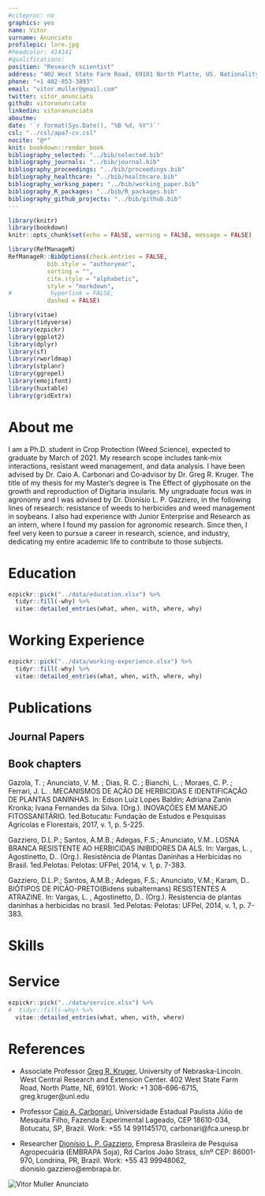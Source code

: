 ```yaml
---
#citeproc: no
graphics: yes
name: Vitor
surname: Anunciato
profilepic: lore.jpg
#headcolor: 414141
#qualifications: 
position: "Research scientist"
address: "402 West State Farm Road, 69101 North Platte, US. Nationality: Brazilian, Birthdate: 10/16/1991"
phone: "+1 402-853-3893"
email: "vitor.muller@gmail.com"
twitter: vitor_anunciato
github: vitoranunciato
linkedin: vitoranunciato
aboutme: 
date: '`r format(Sys.Date(), "%B %d, %Y")`'
csl: "../csl/apa7-cv.csl"
nocite: "@*"
knit: bookdown::render_book
bibliography_selected: "../bib/selected.bib"
bibliography_journals: "../bib/journal.bib"
bibliography_proceedings: "../bib/proceedings.bib"
bibliography_healthcare: "../bib/healthcare.bib"
bibliography_working_paper: "../bib/working_paper.bib"
bibliography_R_packages: "../bib/R_packages.bib"
bibliography_github_projects: "../bib/github.bib"
---
```


```r
library(knitr)
library(bookdown)
knitr::opts_chunk$set(echo = FALSE, warning = FALSE, message = FALSE)

library(RefManageR)
RefManageR::BibOptions(check.entries = FALSE,
           bib.style = "authoryear",
           sorting = "",
           cite.style = "alphabetic",
           style = "markdown",
#           hyperlink = FALSE,
           dashed = FALSE)

library(vitae)
library(tidyverse)
library(ezpickr)
library(ggplot2)
library(dplyr)
library(sf)
library(rworldmap)
library(stplanr)
library(ggrepel)
library(emojifont)
library(huxtable)
library(gridExtra)
```
# About me
I am a Ph.D. student in Crop Protection (Weed Science), expected to graduate by March of 2021. My research scope includes tank‑mix interactions, resistant weed management, and data analysis. I have been advised by Dr. Caio A. Carbonari and Co‑advisor by Dr. Greg R. Kruger. The title of my thesis for my Master’s degree is The Effect of glyphosate on the growth and reproduction of Digitaria insularis. My  ungraduate focus was in agronomy and I was advised by Dr. Dionísio L. P. Gazziero, in the following lines of research: resistance of weeds to herbicides and   weed management in soybeans. I also had experience with Junior Enterprise and Research as an intern, where I found my passion for agronomic research. Since then, I feel very keen to pursue a career in research, science, and industry, dedicating my entire academic life to contribute to those subjects.

# Education

```r
ezpickr::pick("../data/education.xlsx") %>%
  tidyr::fill(-why) %>%
  vitae::detailed_entries(what, when, with, where, why)
```

# Working Experience

```r
ezpickr::pick("../data/working-experience.xlsx") %>%
  tidyr::fill(-why) %>%
  vitae::detailed_entries(what, when, with, where, why)
```

# Publications

## Journal Papers

\begingroup
\setlength{\parindent}{-0.5in}
\setlength{\leftskip}{0.5in}

::: {#refs_journals}
:::
\endgroup

## Book chapters

Gazola, T. ; Anunciato, V. M. ; Dias, R. C. ; Bianchi, L. ; Moraes, C. P. ; Ferrari, J. L. . MECANISMOS DE AÇÃO DE HERBICIDAS E IDENTIFICAÇÃO DE PLANTAS DANINHAS. In: Edson Luiz Lopes Baldin; Adriana Zanin Kronka; Ivana Fernandes da Silva. (Org.). INOVAÇÕES EM MANEJO FITOSSANITÁRIO. 1ed.Botucatu: Fundação de Estudos e Pesquisas Agrícolas e Florestais, 2017, v. 1, p. 5-225.

Gazziero, D.L.P.; Santos, A.M.B.; Adegas, F.S.; Anunciato, V.M.. LOSNA BRANCA RESISTENTE AO HERBICIDAS INIBIDORES DA ALS. In: Vargas, L. , Agostinetto, D.. (Org.). Resistência de Plantas Daninhas a Herbicidas no Brasil. 1ed.Pelotas: Pelotas: UFPel, 2014, v. 1, p. 7-383.

Gazziero, D.L.P.; Santos, A.M.B.; Adegas, F.S.; Anunciato, V.M.; Karam, D.. BIÓTIPOS DE PICÃO-PRETO(Bidens subalternans) RESISTENTES A ATRAZINE. In: Vargas, L. , Agostinetto, D.. (Org.). Resistencia de plantas daninhas a herbicidas no brasil. 1ed.Pelotas: Pelotas: UFPel, 2014, v. 1, p. 7-383.

\pagebreak

# Skills

\begin{cvskills}
  \cvskill
    {Data Science}
    {R (advanced)}

  \cvskill
    {Reproducible Report}
    {Markdown/Rmarkdown, R shiny apps}

  \cvskill
    {Quantitative Research}
    {Dose response curve, Colby analysis, t-test, ANOVAs/ANCOVAs/MANOVAs/MANCOVAs,\newline
    Regressions, Factor Analysis, PCA, Unsupervised/Supervised Machine Learning}

  \cvskill
    {Languages}
    {Portuguese/English/French}
\end{cvskills}

# Service

```r
ezpickr::pick("../data/service.xlsx") %>%
#  tidyr::fill(-why) %>%
  vitae::detailed_entries(what, when, with, where)
```

# References
* Associate Professor [Greg R. Kruger](gkruger2@unl.edu), University of Nebraska-Lincoln. West Central Research and Extension Center. 402 West State Farm Road, North Platte, NE, 69101. Work: +1 308-696-6715, greg.kruger@unl.edu

* Professor [Caio A. Carbonari](carbonari@fca.unesp.br), Universidade Estadual Paulista Júlio de Mesquita Filho, Fazenda Experimental Lageado, CEP 18610-034, Botucatu, SP, Brazil. Work: +55 14 991145170, carbonari@fca.unesp.br

* Researcher [Dionísio L. P. Gazziero](dionisio.gazziero@embrapa.br), Empresa Brasileira de Pesquisa Agropecuária (EMBRAPA Soja), Rd Carlos João Strass, s/nº CEP: 86001-970, Londrina, PR, Brazil. Work: +55 43 99948062, dionisio.gazziero@embrapa.br.

![Vitor Muller Anunciato](../data/signature.png)\
